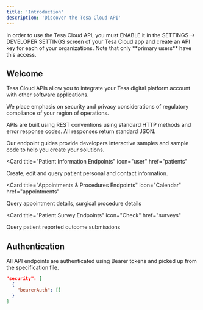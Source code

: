 ```yaml
---
title: 'Introduction'
description: 'Discover the Tesa Cloud API'
---
```


<Note>
  In order to use the Tesa Cloud API, you must ENABLE it in the SETTINGS -> DEVELOPER SETTINGS screen of your Tesa Cloud app and create an API key for each of your organizations. Note that only **primary users** have this access.
</Note>

## Welcome

Tesa Cloud APIs allow you to integrate your Tesa digital platform account with other software applications.

We place emphasis on security and privacy considerations of regulatory compliance of your region of operations.

APIs are built using REST conventions using standard HTTP methods and error response codes. All responses return standard JSON.

Our endpoint guides provide developers interactive samples and sample code to help you create your solutions. 

<Card
  title="Patient Information Endpoints"
  icon="user"
  href="patients"
>
  Create, edit and query patient personal and contact information.
</Card>

<Card
  title="Appointments & Procedures Endpoints"
  icon="Calendar"
  href="appointments"
>
  Query appointment details, surgical procedure details
</Card>

<Card
  title="Patient Survey Endpoints"
  icon="Check"
  href="surveys"
>
  Query patient reported outcome submissions
</Card>

## Authentication

All API endpoints are authenticated using Bearer tokens and picked up from the specification file.

```json
"security": [
  {
    "bearerAuth": []
  }
]
```
